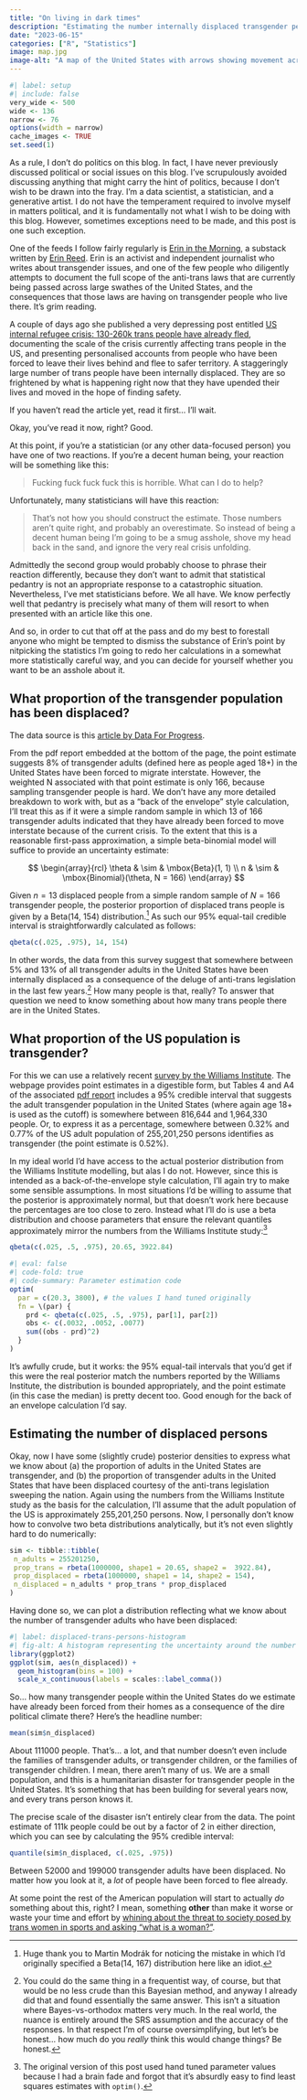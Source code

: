 ```yaml
---
title: "On living in dark times"
description: "Estimating the number internally displaced transgender people in the United States."
date: "2023-06-15"
categories: ["R", "Statistics"]
image: map.jpg
image-alt: "A map of the United States with arrows showing movement across states"
---
```


<!--------------- my typical setup ----------------->

```r
#| label: setup
#| include: false
very_wide <- 500
wide <- 136
narrow <- 76
options(width = narrow)
cache_images <- TRUE
set.seed(1)
```

<!--------------- post begins here ----------------->

As a rule, I don't do politics on this blog. In fact, I have never previously discussed political or social issues on this blog. I've scrupulously avoided discussing anything that might carry the hint of politics, because I don't wish to be drawn into the fray. I'm a data scientist, a statistician, and a generative artist. I do not have the temperament required to involve myself in matters political, and it is fundamentally not what I wish to be doing with this blog. However, sometimes exceptions need to be made, and this post is one such exception. 

One of the feeds I follow fairly regularly is [Erin in the Morning](https://www.erininthemorning.com/), a substack written by [Erin Reed](https://en.wikipedia.org/wiki/Erin_Reed_(journalist)). Erin is an activist and independent journalist who writes about transgender issues, and one of the few people who diligently attempts to document the full scope of the anti-trans laws that are currently being passed across large swathes of the United States, and the consequences that those laws are having on transgender people who live there. It's grim reading. 

A couple of days ago she published a very depressing post entitled [US internal refugee crisis: 130-260k trans people have already fled](https://www.erininthemorning.com/p/us-internal-refugee-crisis-130-260k), documenting the scale of the crisis currently affecting trans people in the US, and presenting personalised accounts from people who have been forced to leave their lives behind and flee to safer territory. A staggeringly large number of trans people have been internally displaced. They are so frightened by what is happening right now that they have upended their lives and moved in the hope of finding safety. 

If you haven't read the article yet, read it first... I'll wait.

Okay, you've read it now, right? Good.

At this point, if you're a statistician (or any other data-focused person) you have one of two reactions. If you're a decent human being, your reaction will be something like this:

> Fucking fuck fuck fuck this is horrible. What can I do to help?

Unfortunately, many statisticians will have this reaction:

> That's not how you should construct the estimate. Those numbers aren't quite right, and probably an overestimate. So instead of being a decent human being I'm going to be a smug asshole, shove my head back in the sand, and ignore the very real crisis unfolding.

Admittedly the second group would probably choose to phrase their reaction differently, because they don't want to admit that statistical pedantry is not an appropriate response to a catastrophic situation. Nevertheless, I've met statisticians before. We all have. We know perfectly well that pedantry is precisely what many of them will resort to when presented with an article like this one.

And so, in order to cut that off at the pass and do my best to forestall anyone who might be tempted to dismiss the substance of Erin's point by nitpicking the statistics I'm going to redo her calculations in a somewhat more statistically careful way, and you can decide for yourself whether you want to be an asshole about it. 

## What proportion of the transgender population has been displaced?

The data source is this [article by Data For Progress](https://www.dataforprogress.org/blog/2023/6/8/lgbtq-adults-do-not-feel-safe-and-do-not-think-the-democratic-party-is-doing-enough-to-protect-their-rights).

From the pdf report embedded at the bottom of the page, the point estimate suggests 8% of transgender adults (defined here as people aged 18+) in the United States have been forced to migrate interstate. However, the weighted N associated with that point estimate is only 166, because sampling transgender people is hard. We don't have any more detailed breakdown to work with, but as a "back of the envelope" style calculation, I'll treat this as if it were a simple random sample in which 13 of 166 transgender adults indicated that they have already been forced to move interstate because of the current crisis. To the extent that this is a reasonable first-pass approximation, a simple beta-binomial model will suffice to provide an uncertainty estimate:

$$
\begin{array}{rcl}
\theta & \sim & \mbox{Beta}(1, 1) \\
n & \sim & \mbox{Binomial}(\theta, N = 166)
\end{array}
$$

Given $n = 13$ displaced people from a simple random sample of $N = 166$ transgender people, the posterior proportion of displaced trans people is given by a Beta(14, 154) distribution.^[Huge thank you to Martin Modrák for noticing the mistake in which I'd originally specified a Beta(14, 167) distribution here like an idiot.] As such our 95% equal-tail credible interval is straightforwardly calculated as follows:

```r
qbeta(c(.025, .975), 14, 154)
```

In other words, the data from this survey suggest that somewhere between 5% and 13% of all transgender adults in the United States have been internally displaced as a consequence of the deluge of anti-trans legislation in the last few years.^[You could do the same thing in a frequentist way, of course, but that would be no less crude than this Bayesian method, and anyway I already did that and found essentially the same answer. This isn't a situation where Bayes-vs-orthodox matters very much. In the real world, the nuance is entirely around the SRS assumption and the accuracy of the responses. In that respect I'm of course oversimplifying, but let's be honest... how much do you *really* think this would change things? Be honest.] How many people is that, really? To answer that question we need to know something about how many trans people there are in the United States.

## What proportion of the US population is transgender?


For this we can use a relatively recent [survey by the Williams Institute](https://williamsinstitute.law.ucla.edu/publications/trans-adults-united-states). The webpage provides point estimates in a digestible form, but Tables 4 and A4 of the associated [pdf report](https://williamsinstitute.law.ucla.edu/wp-content/uploads/Trans-Pop-Update-Jun-2022.pdf) includes a 95% credible interval that suggests the adult transgender population in the United States (where again age 18+ is used as the cutoff) is somewhere between 816,644 and 1,964,330 people. Or, to express it as a percentage, somewhere between 0.32% and 0.77% of the US adult population of 255,201,250 persons identifies as transgender (the point estimate is 0.52%).

In my ideal world I'd have access to the actual posterior distribution from the Williams Institute modelling, but alas I do not. However, since this is intended as a back-of-the-envelope style calculation, I'll again try to make some sensible assumptions. In most situations I'd be willing to assume that the posterior is approximately normal, but that doesn't work here because the percentages are too close to zero. Instead what I'll do is use a beta distribution and choose parameters that ensure the relevant quantiles approximately mirror the numbers from the Williams Institute study:^[The original version of this post used hand tuned parameter values because I had a brain fade and forgot that it's absurdly easy to find least squares estimates with `optim()`.]

```r
qbeta(c(.025, .5, .975), 20.65, 3922.84)
```

```r
#| eval: false
#| code-fold: true
#| code-summary: Parameter estimation code
optim(
  par = c(20.3, 3800), # the values I hand tuned originally
  fn = \(par) {
    prd <- qbeta(c(.025, .5, .975), par[1], par[2])
    obs <- c(.0032, .0052, .0077)
    sum((obs - prd)^2)
  }
)
```

It's awfully crude, but it works: the 95% equal-tail intervals that you'd get if this were the real posterior match the numbers reported by the Williams Institute, the distribution is bounded appropriately, and the point estimate (in this case the median) is pretty decent too. Good enough for the back of an envelope calculation I'd say.

## Estimating the number of displaced persons

Okay, now I have some (slightly crude) posterior densities to express what we know about (a) the proportion of adults in the United States are transgender, and (b) the proportion of transgender adults in the United States that have been displaced courtesy of the anti-trans legislation sweeping the nation. Again using the numbers from the Williams Institute study as the basis for the calculation, I'll assume that the adult population of the US is approximately 255,201,250 persons. Now, I personally don't know how to convolve two beta distributions analytically, but it's not even slightly hard to do numerically:

```r
sim <- tibble::tibble(
 n_adults = 255201250,
 prop_trans = rbeta(1000000, shape1 = 20.65, shape2 =  3922.84),
 prop_displaced = rbeta(1000000, shape1 = 14, shape2 = 154),
 n_displaced = n_adults * prop_trans * prop_displaced
)
```

Having done so, we can plot a distribution reflecting what we know about the number of transgender adults who have been displaced:

```r
#| label: displaced-trans-persons-histogram
#| fig-alt: A histogram representing the uncertainty around the number of internally diplaced trans people within the United State. The plot shows a distribution with a peak at around 100000 people. The vast bulk of the distribution is between 50000 and 200000 people. There is a very slight positive skewness to the distribution.
library(ggplot2)
ggplot(sim, aes(n_displaced)) + 
  geom_histogram(bins = 100) + 
  scale_x_continuous(labels = scales::label_comma())
```

So... how many transgender people within the United States do we estimate have already been forced from their homes as a consequence of the dire political climate there? Here's the headline number:

```r
mean(sim$n_displaced)
```

About 111000 people. That's... a lot, and that number doesn't even include the families of transgender adults, or transgender children, or the families of transgender children. I mean, there aren't many of us. We are a small population, and this is a humanitarian disaster for transgender people in the United States. It's something that has been building for several years now, and every trans person knows it.

The precise scale of the disaster isn't entirely clear from the data. The point estimate of 111k people could be out by a factor of 2 in either direction, which you can see by calculating the 95% credible interval:

```r
quantile(sim$n_displaced, c(.025, .975))
```

Between 52000 and 199000 transgender adults have been displaced. No matter how you look at it, a *lot* of people have been forced to flee already. 

At some point the rest of the American population will start to actually *do* something about this, right? I mean, something **other** than make it worse or waste your time and effort by [whining about the threat to society posed by trans women in sports and asking "what is a woman?"](https://statmodeling.stat.columbia.edu/2021/07/18/what-is-a-woman/).
